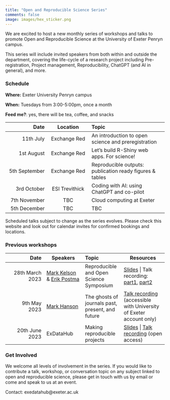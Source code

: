```yaml
---
title: "Open and Reproducible Science Series"
comments: false
image: images/hex_sticker.png
---
```


We are excited to host a new monthly series of workshops and talks to promote Open and Reproducible Science at the University of Exeter Penryn campus.

This series will include invited speakers from both within and outside the department, covering the life-cycle of a research project including Pre-registration, Project management, Reproducibility, ChatGPT (and AI in general), and more.

### Schedule

**Where:** Exeter University Penryn campus

**When:** Tuesdays from 3:00-5:00pm, once a month

**Feed me?**: yes, there will be tea, coffee, and snacks

|          Date |    Location    | Topic                                                    |
|------------------:|:-----------------:|:---------------------------------|
|     11th July |  Exchange Red  | An introduction to open science and preregistration      |
|    1st August |  Exchange Red  | Let's build R-Shiny web apps. For science!               |
| 5th September |  Exchange Red  | Reproducible outputs: publication ready figures & tables |
|   3rd October | ESI Trevithick | Coding with AI: using ChatGPT and co-pilot               |
|  7th November |      TBC       | Cloud computing at Exeter                                |
|  5th December |      TBC       | TBC                                                      |

Scheduled talks subject to change as the series evolves. Please check this website and look out for calendar invites for confirmed bookings and locations.

### Previous workshops

|            Date | Speakers                                                                                                                                                            | Topic                                            | Resources                                                                                                                                                                                                                                                                                                                                                                                                                                                                                                                                                                                                                                                                                                                                                                          |
|-----------------:|------------------|:-----------------|--------------------|
| 28th March 2023 | [Mark Kelson](https://mathematics.exeter.ac.uk/staff/mjk223?sm=mjk223) & [Erik Postma](https://biosciences.exeter.ac.uk/staff/profile/index.php?web_id=Erik_Postma) | Reproducible and Open Science Symposium          | [Slides](https://exeter-data-analytics.github.io/presentations/open_science_symposium/open_science_symposium.html) \| Talk recording: [part1](https://universityofexeteruk-my.sharepoint.com/:v:/r/personal/d_padfield_exeter_ac_uk/Documents/Open%20Science%20and%20Reproducibility%20Symposium/Open%20Science%20and%20Reproducibility%20Symposium.mp4?csf=1&web=1&e=GqsQqp&nav=eyJwbGF5YmFja09wdGlvbnMiOnsic3RhcnRUaW1lSW5TZWNvbmRzIjoyODYuMTd9fQ%3D%3D), [part2](https://universityofexeteruk-my.sharepoint.com/personal/d_padfield_exeter_ac_uk/_layouts/15/stream.aspx?id=%2Fpersonal%2Fd%5Fpadfield%5Fexeter%5Fac%5Fuk%2FDocuments%2FOpen%20Science%20and%20Reproducibility%20Symposium%2FContinuation%20of%20Open%20Science%20and%20Reproducibility%20Symposium%2Emp4&ga=1) |
|    9th May 2023 | [Mark Hanson](https://mahansonresearch.weebly.com)                                                                                                                  | The ghosts of journals past, present, and future | [Talk recording](https://universityofexeteruk-my.sharepoint.com/:v:/g/personal/a_trevail_exeter_ac_uk/EfDcipY15c9Lg-PSu-MjoXYBdepHh-DYAe-SmXYydCXW9Q?e=FthcAO) (accessible with University of Exeter account only)                                                                                                                                                                                                                                                                                                                                                                                                                                                                                                                                                                 |
|  20th June 2023 | ExDataHub                                                                                                                                                           | Making reproducible projects                     | [Slides](https://exeter-data-analytics.github.io/presentations/intro_to_github/intro_to_github.html) \| [Talk recording](https://1drv.ms/v/s!Arocn6oNy_7VyS_1S_t-VjY-So3k) (open access)                                                                                                                                                                                                                                                                                                                                                                                                                                                                                                                                                                                           |

### Get Involved

We welcome all levels of involvement in the series. If you would like to contribute a talk, workshop, or conversation topic on any subject linked to open and reproducible science, please get in touch with us by email or come and speak to us at an event.

Contact: exedatahub\@exeter.ac.uk
